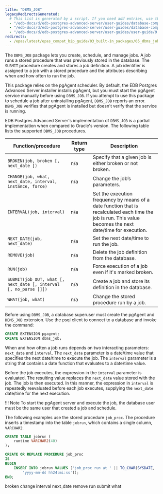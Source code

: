 ```yaml
---
title: "DBMS_JOB"
legacyRedirectsGenerated:
  # This list is generated by a script. If you need add entries, use the `legacyRedirects` key.
  - "/edb-docs/d/edb-postgres-advanced-server/user-guides/database-compatibility-for-oracle-developers-built-in-package-guide/9.6/Database_Compatibility_for_Oracle_Developers_Built-in_Package_Guide.1.16.html"
  - "/edb-docs/d/edb-postgres-advanced-server/user-guides/database-compatibility-for-oracle-developers-guide/9.5/Database_Compatibility_for_Oracle_Developers_Guide.1.192.html"
  - "/edb-docs/d/edb-postgres-advanced-server/user-guides/user-guide/9.5/EDB_Postgres_Enterprise_Guide.1.150.html"
redirects:
  - /epas/latest/epas_compat_bip_guide/03_built-in_packages/05_dbms_job/ #generated for docs/epas/reorg-role-use-case-mode
---
```


The `DBMS_JOB` package lets you create, schedule, and manage jobs. A job runs a stored procedure that was previously stored in the database. The `SUBMIT` procedure creates and stores a job definition. A job identifier is assigned to a job with a stored procedure and the attributes describing when and how often to run the job.

This package relies on the pgAgent scheduler. By default, the EDB Postgres Advanced Server installer installs pgAgent, but you must start the pgAgent service manually before using `DBMS_JOB`. If you attempt to use this package to schedule a job after uninstalling pgAgent, `DBMS_JOB` reports an error. `DBMS_JOB` verifies that pgAgent is installed but doesn't verify that the service is running.

EDB Postgres Advanced Server's implementation of `DBMS_JOB` is a partial implementation when compared to Oracle's version. The following table lists the supported `DBMS_JOB` procedures.

| Function/procedure                                               | Return type | Description                                                                                                                                                 |
| ---------------------------------------------------------------- | ----------- | ----------------------------------------------------------------------------------------------------------------------------------------------------------- |
| `BROKEN(job, broken [, next_date ])`                             | n/a         | Specify that a given job is either broken or not broken.                                                                                                    |
| `CHANGE(job, what, next_date, interval, instance, force)`        | n/a         | Change the job’s parameters.                                                                                                                                |
| `INTERVAL(job, interval)`                                        | n/a         | Set the execution frequency by means of a date function that is recalculated each time the job is run. This value becomes the next date/time for execution. |
| `NEXT_DATE(job, next_date)`                                      | n/a         | Set the next date/time to run the job.                                                                                                                |
| `REMOVE(job)`                                                    | n/a         | Delete the job definition from the database.                                                                                                                |
| `RUN(job)`                                                       | n/a         | Force execution of a job even if it's marked broken.                                                                                                      |
| `SUBMIT(job OUT, what [, next_date [, interval [, no_parse ]]])` | n/a         | Create a job and store its definition in the database.                                                                                                    |
| `WHAT(job, what)`                                                | n/a         | Change the stored procedure run by a job.                                                                                                                   |

Before using `DBMS_JOB`, a database superuser must create the pgAgent and `DBMS_JOB` extension. Use the psql client to connect to a database and invoke the command:

```sql
CREATE EXTENSION pgagent;
CREATE EXTENSION dbms_job;
```

When and how often a job runs depends on two interacting parameters: `next_date` and `interval`. The `next_date` parameter is a date/time value that specifies the next date/time to execute the job. The `interval` parameter is a string that contains a date function that evaluates to a date/time value.

Before the job executes, the expression in the `interval` parameter is evaluated. The resulting value replaces the `next_date` value stored with the job. The job is then executed. In this manner, the expression in `interval` is repeatedly reevaluated before each job executes, supplying the `next_date` date/time for the next execution.

!!! Note
     To start the pgAgent server and execute the job, the database user must be the same user that created a job and schedule.

The following examples use the stored procedure `job_proc`. The procedure inserts a timestamp into the table `jobrun`, which contains a single column, `VARCHAR2`.

```sql
CREATE TABLE jobrun (
    runtime VARCHAR2(40)
);

CREATE OR REPLACE PROCEDURE job_proc
IS
BEGIN
    INSERT INTO jobrun VALUES ('job_proc run at ' || TO_CHAR(SYSDATE,
        'yyyy-mm-dd hh24:mi:ss'));
END;
```

<div class="toctree" maxdepth="5">

broken change interval next_date remove run submit what

</div>
